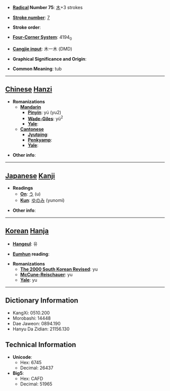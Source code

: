 * '''[[Wiktionary:Chinese radical index| Radical]] Number 75''': [[Wiktionary:Chinese radical index 木|木]]+3 strokes

* '''[[Wiktionary:Chinese total strokes index|Stroke number]]''': [[Wiktionary:Chinese total strokes index 7|7]]

* '''Stroke order''': 

* '''[[Wiktionary:Chinese four corner index|Four-Corner System]]''': 4194<sub>0</sub>

* '''[[Wiktionary:Chinese Cangjie index|Cangjie input]]''': 木一木 (DMD)

* '''Graphical Significance and Origin''': 

* '''Common Meaning''': tub

----

== [[Chinese]] [[Hanzi]] ==

* '''Romanizations'''
** '''[[Mandarin]]'''
*** '''[[Pinyin]]''': yú (yu2)
*** '''[[Wade-Giles]]''': yü<sup>2</sup>
*** '''[[Yale]]''': 
** '''[[Cantonese]]'''
*** '''[[Jyutping]]''':
*** '''[[Penkyamp]]''': 
*** '''[[Yale]]''': 

* '''Other info''': 

----

== [[Japanese]] [[Kanji]] ==

* '''Readings'''
** '''[[On]]''': [[う]] (u)
** '''[[Kun]]''': [[ゆのみ]] (yunomi)

* '''Other info''':  

----

== [[Korean]] [[Hanja]] ==

* '''[[Hangeul]]''': 유

* '''[[Eumhun]] reading''': 

* '''Romanizations'''
** '''[[The 2000 South Korean Revised Romanization|The 2000 South Korean Revised]]''': yu
** '''[[McCune-Reischauer]]''': yu
** '''[[Yale]]''': yu

----

== Dictionary Information ==

* KangXi: 0510.200
* Morobashi: 14448
* Dae Jaweon: 0894.190
* Hanyu Da Zidian: 21156.130

== Technical Information ==

* '''Unicode''':
** Hex: 6745
** Decimal: 26437
* '''Big5''':
** Hex: CAFD
** Decimal: 51965